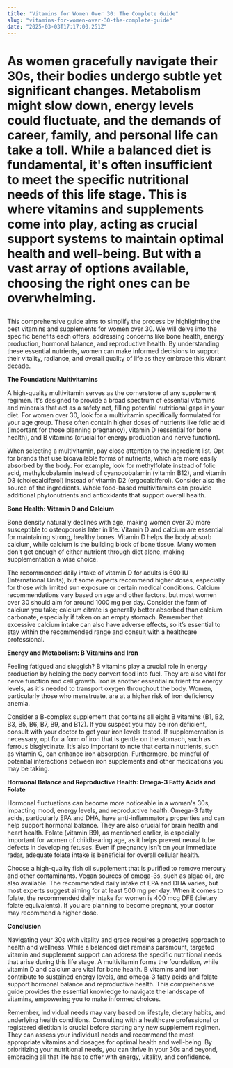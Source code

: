 ```yaml
---
title: "Vitamins for Women Over 30: The Complete Guide"
slug: "vitamins-for-women-over-30-the-complete-guide"
date: "2025-03-03T17:17:00.251Z"
---  
```

# <p>As women gracefully navigate their 30s, their bodies undergo subtle yet significant changes. Metabolism might slow down, energy levels could fluctuate, and the demands of career, family, and personal life can take a toll. While a balanced diet is fundamental, it's often insufficient to meet the specific nutritional needs of this life stage. This is where vitamins and supplements come into play, acting as crucial support systems to maintain optimal health and well-being. But with a vast array of options available, choosing the right ones can be overwhelming.</p>

<p>This comprehensive guide aims to simplify the process by highlighting the best vitamins and supplements for women over 30. We will delve into the specific benefits each offers, addressing concerns like bone health, energy production, hormonal balance, and reproductive health. By understanding these essential nutrients, women can make informed decisions to support their vitality, radiance, and overall quality of life as they embrace this vibrant decade.</p>

<b>The Foundation: Multivitamins</b>

<p>A high-quality multivitamin serves as the cornerstone of any supplement regimen. It's designed to provide a broad spectrum of essential vitamins and minerals that act as a safety net, filling potential nutritional gaps in your diet. For women over 30, look for a multivitamin specifically formulated for your age group. These often contain higher doses of nutrients like folic acid (important for those planning pregnancy), vitamin D (essential for bone health), and B vitamins (crucial for energy production and nerve function).</p>

<p>When selecting a multivitamin, pay close attention to the ingredient list. Opt for brands that use bioavailable forms of nutrients, which are more easily absorbed by the body. For example, look for methylfolate instead of folic acid, methylcobalamin instead of cyanocobalamin (vitamin B12), and vitamin D3 (cholecalciferol) instead of vitamin D2 (ergocalciferol). Consider also the source of the ingredients. Whole food-based multivitamins can provide additional phytonutrients and antioxidants that support overall health.</p>

<b>Bone Health: Vitamin D and Calcium</b>

<p>Bone density naturally declines with age, making women over 30 more susceptible to osteoporosis later in life. Vitamin D and calcium are essential for maintaining strong, healthy bones. Vitamin D helps the body absorb calcium, while calcium is the building block of bone tissue. Many women don't get enough of either nutrient through diet alone, making supplementation a wise choice.</p>

<p>The recommended daily intake of vitamin D for adults is 600 IU (International Units), but some experts recommend higher doses, especially for those with limited sun exposure or certain medical conditions. Calcium recommendations vary based on age and other factors, but most women over 30 should aim for around 1000 mg per day. Consider the form of calcium you take; calcium citrate is generally better absorbed than calcium carbonate, especially if taken on an empty stomach. Remember that excessive calcium intake can also have adverse effects, so it’s essential to stay within the recommended range and consult with a healthcare professional.</p>

<b>Energy and Metabolism: B Vitamins and Iron</b>

<p>Feeling fatigued and sluggish? B vitamins play a crucial role in energy production by helping the body convert food into fuel. They are also vital for nerve function and cell growth. Iron is another essential nutrient for energy levels, as it's needed to transport oxygen throughout the body. Women, particularly those who menstruate, are at a higher risk of iron deficiency anemia.
</p>
<p>Consider a B-complex supplement that contains all eight B vitamins (B1, B2, B3, B5, B6, B7, B9, and B12). If you suspect you may be iron deficient, consult with your doctor to get your iron levels tested. If supplementation is necessary, opt for a form of iron that is gentle on the stomach, such as ferrous bisglycinate. It’s also important to note that certain nutrients, such as vitamin C, can enhance iron absorption. Furthermore, be mindful of potential interactions between iron supplements and other medications you may be taking.</p>

<b>Hormonal Balance and Reproductive Health: Omega-3 Fatty Acids and Folate</b>

<p>Hormonal fluctuations can become more noticeable in a woman's 30s, impacting mood, energy levels, and reproductive health. Omega-3 fatty acids, particularly EPA and DHA, have anti-inflammatory properties and can help support hormonal balance. They are also crucial for brain health and heart health. Folate (vitamin B9), as mentioned earlier, is especially important for women of childbearing age, as it helps prevent neural tube defects in developing fetuses. Even if pregnancy isn't on your immediate radar, adequate folate intake is beneficial for overall cellular health.</p>

<p>Choose a high-quality fish oil supplement that is purified to remove mercury and other contaminants. Vegan sources of omega-3s, such as algae oil, are also available. The recommended daily intake of EPA and DHA varies, but most experts suggest aiming for at least 500 mg per day. When it comes to folate, the recommended daily intake for women is 400 mcg DFE (dietary folate equivalents). If you are planning to become pregnant, your doctor may recommend a higher dose.</p>

<b>Conclusion</b>

<p>Navigating your 30s with vitality and grace requires a proactive approach to health and wellness. While a balanced diet remains paramount, targeted vitamin and supplement support can address the specific nutritional needs that arise during this life stage. A multivitamin forms the foundation, while vitamin D and calcium are vital for bone health. B vitamins and iron contribute to sustained energy levels, and omega-3 fatty acids and folate support hormonal balance and reproductive health. This comprehensive guide provides the essential knowledge to navigate the landscape of vitamins, empowering you to make informed choices.</p>

<p>Remember, individual needs may vary based on lifestyle, dietary habits, and underlying health conditions. Consulting with a healthcare professional or registered dietitian is crucial before starting any new supplement regimen. They can assess your individual needs and recommend the most appropriate vitamins and dosages for optimal health and well-being. By prioritizing your nutritional needs, you can thrive in your 30s and beyond, embracing all that life has to offer with energy, vitality, and confidence.</p>